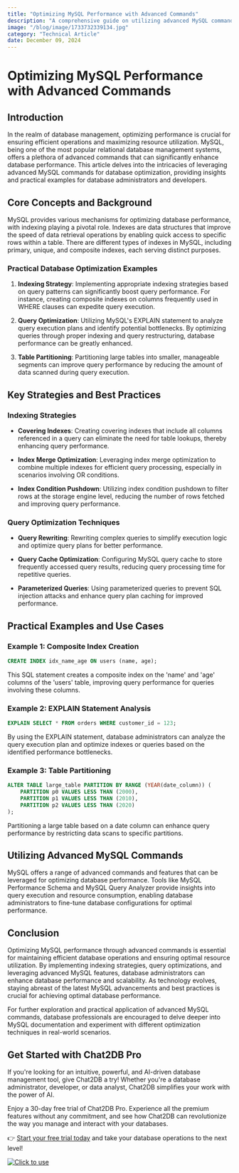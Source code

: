```yaml
---
title: "Optimizing MySQL Performance with Advanced Commands"
description: "A comprehensive guide on utilizing advanced MySQL commands for optimizing database performance."
image: "/blog/image/1733732339134.jpg"
category: "Technical Article"
date: December 09, 2024
---
```


# Optimizing MySQL Performance with Advanced Commands


<Authors date="December 09, 2024">
  <Author name="Ethan Clarke" link="https://chat2db.ai" />
</Authors>

## Introduction

In the realm of database management, optimizing performance is crucial for ensuring efficient operations and maximizing resource utilization. MySQL, being one of the most popular relational database management systems, offers a plethora of advanced commands that can significantly enhance database performance. This article delves into the intricacies of leveraging advanced MySQL commands for database optimization, providing insights and practical examples for database administrators and developers.

## Core Concepts and Background

MySQL provides various mechanisms for optimizing database performance, with indexing playing a pivotal role. Indexes are data structures that improve the speed of data retrieval operations by enabling quick access to specific rows within a table. There are different types of indexes in MySQL, including primary, unique, and composite indexes, each serving distinct purposes.

### Practical Database Optimization Examples

1. **Indexing Strategy**: Implementing appropriate indexing strategies based on query patterns can significantly boost query performance. For instance, creating composite indexes on columns frequently used in WHERE clauses can expedite query execution.

2. **Query Optimization**: Utilizing MySQL's EXPLAIN statement to analyze query execution plans and identify potential bottlenecks. By optimizing queries through proper indexing and query restructuring, database performance can be greatly enhanced.

3. **Table Partitioning**: Partitioning large tables into smaller, manageable segments can improve query performance by reducing the amount of data scanned during query execution.

## Key Strategies and Best Practices

### Indexing Strategies

- **Covering Indexes**: Creating covering indexes that include all columns referenced in a query can eliminate the need for table lookups, thereby enhancing query performance.

- **Index Merge Optimization**: Leveraging index merge optimization to combine multiple indexes for efficient query processing, especially in scenarios involving OR conditions.

- **Index Condition Pushdown**: Utilizing index condition pushdown to filter rows at the storage engine level, reducing the number of rows fetched and improving query performance.

### Query Optimization Techniques

- **Query Rewriting**: Rewriting complex queries to simplify execution logic and optimize query plans for better performance.

- **Query Cache Optimization**: Configuring MySQL query cache to store frequently accessed query results, reducing query processing time for repetitive queries.

- **Parameterized Queries**: Using parameterized queries to prevent SQL injection attacks and enhance query plan caching for improved performance.

## Practical Examples and Use Cases

### Example 1: Composite Index Creation

```sql
CREATE INDEX idx_name_age ON users (name, age);
```

This SQL statement creates a composite index on the 'name' and 'age' columns of the 'users' table, improving query performance for queries involving these columns.

### Example 2: EXPLAIN Statement Analysis

```sql
EXPLAIN SELECT * FROM orders WHERE customer_id = 123;
```

By using the EXPLAIN statement, database administrators can analyze the query execution plan and optimize indexes or queries based on the identified performance bottlenecks.

### Example 3: Table Partitioning

```sql
ALTER TABLE large_table PARTITION BY RANGE (YEAR(date_column)) (
    PARTITION p0 VALUES LESS THAN (2000),
    PARTITION p1 VALUES LESS THAN (2010),
    PARTITION p2 VALUES LESS THAN (2020)
);
```

Partitioning a large table based on a date column can enhance query performance by restricting data scans to specific partitions.

## Utilizing Advanced MySQL Commands

MySQL offers a range of advanced commands and features that can be leveraged for optimizing database performance. Tools like MySQL Performance Schema and MySQL Query Analyzer provide insights into query execution and resource consumption, enabling database administrators to fine-tune database configurations for optimal performance.

## Conclusion

Optimizing MySQL performance through advanced commands is essential for maintaining efficient database operations and ensuring optimal resource utilization. By implementing indexing strategies, query optimizations, and leveraging advanced MySQL features, database administrators can enhance database performance and scalability. As technology evolves, staying abreast of the latest MySQL advancements and best practices is crucial for achieving optimal database performance.

For further exploration and practical application of advanced MySQL commands, database professionals are encouraged to delve deeper into MySQL documentation and experiment with different optimization techniques in real-world scenarios.


## Get Started with Chat2DB Pro

If you're looking for an intuitive, powerful, and AI-driven database management tool, give Chat2DB a try! Whether you're a database administrator, developer, or data analyst, Chat2DB simplifies your work with the power of AI.

Enjoy a 30-day free trial of Chat2DB Pro. Experience all the premium features without any commitment, and see how Chat2DB can revolutionize the way you manage and interact with your databases.

👉 [Start your free trial today](https://chat2db.ai/pricing) and take your database operations to the next level!


[![Click to use](/image/blog/bg/chat2db.jpg)](https://chat2db.ai/)
